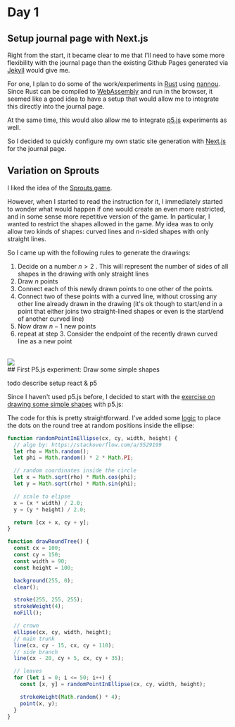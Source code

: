 
# Day 1

## Setup journal page with Next.js

Right from the start, it became clear to me that I'll need to have some more flexibility with the journal page than the existing Github Pages generated via [Jekyll](https://jekyllrb.com/) would give me.

For one, I plan to do some of the work/experiments in [Rust](https://www.rust-lang.org/) using [nannou](https://nannou.cc/).
Since Rust can be compiled to [WebAssembly](https://webassembly.org/) and run in the browser, it seemed like a good idea to have a setup that would allow me to integrate this directly into the journal page.

At the same time, this would also allow me to integrate [p5.js](https://p5js.org/) experiments as well.

So I decided to quickly configure my own static site generation with [Next.js](https://nextjs.org/) for the journal page.

## Variation on Sprouts

I liked the idea of the [Sprouts game](https://digitalideation.github.io/gencg_f2301/notes/day01/#john-h-conway--michael-s-patterson-sprouts-30-mns).

However, when I started to read the instruction for it, I immediately started to wonder what would happen if one would create an even more restricted, and in some sense more repetitive version of the game.
In particular, I wanted to restrict the shapes allowed in the game. My idea was to only allow two kinds of shapes: curved lines and $n$-sided shapes with only straight lines.

So I came up with the following rules to generate the drawings:

1. Decide on a number $n > 2$ . This will represent the number of sides of all shapes in the drawing with only straight lines
2. Draw $n$ points
3. Connect each of this newly drawn points to one other of the points.
4. Connect two of these points with a curved line, without crossing any other line already drawn in the drawing (it's ok though to start/end in a point that either joins two straight-lined shapes or even is the start/end of another curved line)
5. Now draw $n - 1$ new points
6. repeat at step 3. Consider the endpoint of the recently drawn curved line as a new point

<br />


<div style={{ display: "flex", justifyContent: "center" }}>
  <Image src={SproutsVariations} />
</div>
## First P5.js experiment: Draw some simple shapes

todo describe setup react & p5

Since I haven't used p5.js before, I decided to start with the [exercise on drawing some simple shapes](https://digitalideation.github.io/gencg_f2301/notes/day01/#2-draw-then-code) with p5.js:


<div style={{ display: "flex", justifyContent: "center" }}>
  <P5Tree />
</div>

The code for this is pretty straightforward. I've added some [logic](https://stackoverflow.com/a/5529199) to place the dots on the round tree at random positions inside the ellipse:

```js
function randomPointInEllipse(cx, cy, width, height) {
  // algo by: https://stackoverflow.com/a/5529199
  let rho = Math.random();
  let phi = Math.random() * 2 * Math.PI;

  // random coordinates inside the circle
  let x = Math.sqrt(rho) * Math.cos(phi);
  let y = Math.sqrt(rho) * Math.sin(phi);

  // scale to elipse
  x = (x * width) / 2.0;
  y = (y * height) / 2.0;

  return [cx + x, cy + y];
}

function drawRoundTree() {
  const cx = 100;
  const cy = 150;
  const width = 90;
  const height = 100;

  background(255, 0);
  clear();

  stroke(255, 255, 255);
  strokeWeight(4);
  noFill();

  // crown
  ellipse(cx, cy, width, height);
  // main trunk
  line(cx, cy - 15, cx, cy + 110);
  // side branch
  line(cx - 20, cy + 5, cx, cy + 35);

  // leaves
  for (let i = 0; i <= 50; i++) {
    const [x, y] = randomPointInEllipse(cx, cy, width, height);

    strokeWeight(Math.random() * 4);
    point(x, y);
  }
}
```
